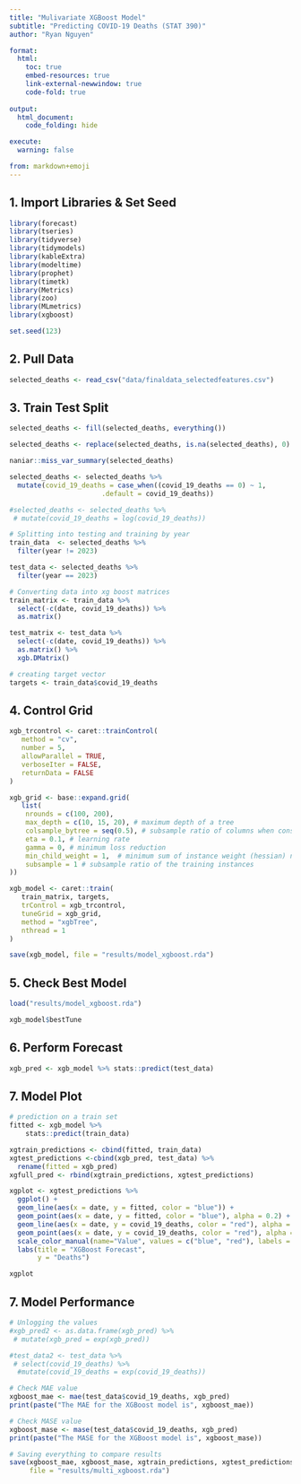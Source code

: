 ```yaml
---
title: "Mulivariate XGBoost Model"
subtitle: "Predicting COVID-19 Deaths (STAT 390)" 
author: "Ryan Nguyen"

format:
  html:
    toc: true
    embed-resources: true
    link-external-newwindow: true
    code-fold: true
    
output:
  html_document:
    code_folding: hide

execute:
  warning: false

from: markdown+emoji 
---
```


## 1. Import Libraries & Set Seed
```r
library(forecast)
library(tseries)
library(tidyverse)
library(tidymodels)
library(kableExtra)
library(modeltime)
library(prophet)
library(timetk)
library(Metrics)
library(zoo)
library(MLmetrics)
library(xgboost)

set.seed(123)

```


## 2. Pull Data
```r
selected_deaths <- read_csv("data/finaldata_selectedfeatures.csv")
```



## 3. Train Test Split
```r

selected_deaths <- fill(selected_deaths, everything())

selected_deaths <- replace(selected_deaths, is.na(selected_deaths), 0)

naniar::miss_var_summary(selected_deaths)

selected_deaths <- selected_deaths %>% 
  mutate(covid_19_deaths = case_when((covid_19_deaths == 0) ~ 1,
                       .default = covid_19_deaths))

#selected_deaths <- selected_deaths %>% 
 # mutate(covid_19_deaths = log(covid_19_deaths))

# Splitting into testing and training by year
train_data  <- selected_deaths %>% 
  filter(year != 2023)

test_data <- selected_deaths %>%
  filter(year == 2023)

# Converting data into xg boost matrices
train_matrix <- train_data %>% 
  select(-c(date, covid_19_deaths)) %>% 
  as.matrix()

test_matrix <- test_data %>% 
  select(-c(date, covid_19_deaths)) %>% 
  as.matrix() %>% 
  xgb.DMatrix()

# creating target vector
targets <- train_data$covid_19_deaths
```

## 4. Control Grid
```r
xgb_trcontrol <- caret::trainControl(
   method = "cv", 
   number = 5,
   allowParallel = TRUE, 
   verboseIter = FALSE, 
   returnData = FALSE
)

xgb_grid <- base::expand.grid(
   list(
    nrounds = c(100, 200),
    max_depth = c(10, 15, 20), # maximum depth of a tree
    colsample_bytree = seq(0.5), # subsample ratio of columns when construction each tree
    eta = 0.1, # learning rate
    gamma = 0, # minimum loss reduction
    min_child_weight = 1,  # minimum sum of instance weight (hessian) needed ina child
    subsample = 1 # subsample ratio of the training instances
))
```


```r
xgb_model <- caret::train(
   train_matrix, targets,
   trControl = xgb_trcontrol,
   tuneGrid = xgb_grid,
   method = "xgbTree",
   nthread = 1
)

save(xgb_model, file = "results/model_xgboost.rda")
```

## 5. Check Best Model
```r
load("results/model_xgboost.rda")

xgb_model$bestTune
```

## 6. Perform Forecast
```r
xgb_pred <- xgb_model %>% stats::predict(test_data)
```

## 7. Model Plot
```r
# prediction on a train set
fitted <- xgb_model %>%
    stats::predict(train_data)

xgtrain_predictions <- cbind(fitted, train_data)
xgtest_predictions <-cbind(xgb_pred, test_data) %>% 
  rename(fitted = xgb_pred)
xgfull_pred <- rbind(xgtrain_predictions, xgtest_predictions)

```

```r

xgplot <- xgtest_predictions %>% 
  ggplot() +
  geom_line(aes(x = date, y = fitted, color = "blue")) +
  geom_point(aes(x = date, y = fitted, color = "blue"), alpha = 0.2) +
  geom_line(aes(x = date, y = covid_19_deaths, color = "red"), alpha = 0.7) +
  geom_point(aes(x = date, y = covid_19_deaths, color = "red"), alpha = 0.2) +
  scale_color_manual(name="Value", values = c("blue", "red"), labels = c("Predicted", "Actual")) +
  labs(title = "XGBoost Forecast", 
       y = "Deaths")

xgplot
```


## 7. Model Performance
```r
# Unlogging the values
#xgb_pred2 <- as.data.frame(xgb_pred) %>% 
 # mutate(xgb_pred = exp(xgb_pred))

#test_data2 <- test_data %>% 
 # select(covid_19_deaths) %>% 
  #mutate(covid_19_deaths = exp(covid_19_deaths))

# Check MAE value
xgboost_mae <- mae(test_data$covid_19_deaths, xgb_pred)
print(paste("The MAE for the XGBoost model is", xgboost_mae))

# Check MASE value
xgboost_mase <- mase(test_data$covid_19_deaths, xgb_pred)
print(paste("The MASE for the XGBoost model is", xgboost_mase))
```

```r
# Saving everything to compare results
save(xgboost_mae, xgboost_mase, xgtrain_predictions, xgtest_predictions, xgplot,
     file = "results/multi_xgboost.rda")

```

